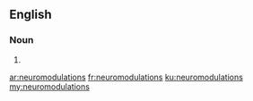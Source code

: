 ==English==

===Noun===
{{head|en|noun plural form}}

# {{plural of|neuromodulation|lang=en}}

[[ar:neuromodulations]]
[[fr:neuromodulations]]
[[ku:neuromodulations]]
[[my:neuromodulations]]